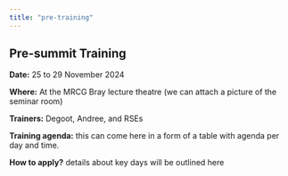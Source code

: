 ```yaml
---
title: "pre-training"
---
```


## Pre-summit Training {#pre-summit-training}

**Date:** 25 to 29 November 2024

**Where:** At the MRCG Bray lecture theatre (we can attach a picture of the seminar room)

**Trainers:** Degoot, Andree, and RSEs

**Training agenda:** this can come here in a form of a table with agenda per day and time.

**How to apply?** details about key days will be outlined here
